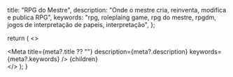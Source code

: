 
  title: "RPG do Mestre",
  description: "Onde o mestre cria, reinventa, modifica e publica RPG",
  keywords:
    "rpg, roleplaing game, rpg do mestre, rpgdm, jogos de interpretação de papeis, interpretação",
};

  return (
    <>
      <Main>
        <Meta
          title={meta?.title ?? ""}
          description={meta?.description}
          keywords={meta?.keywords}
        />
        {children}
      </Main>
    </>
  );
}

<div className="bg-white">
  <HomeHero />
  <div className="container mx-auto p-4">
    <div className="lg:flex">
      <Section
        name="Weekly"
        subtitle="O melhor no mundo do RPG"
        description="Fique por dentro do mais interessante e do que de melhor aconteceu
        no mundo do RPG nessa curadoria semanal de artigos, notícias, novos
        produtos e financiamentos coletivos."
        href="/weekly"
        color="blue"
      />
      <Section
        name="Artigos"
        subtitle="Ideias e dicas sobre RPG"
        description="Volta e meia, trago alguns textos próprios com ideias e dicas para serem aplicadas em sessões de RPG. Ganchos de aventuras, novos personagens, itens mágicos, mapas e mais!"
        href="/artigos"
        color="pink"
      />
      <Section
        name="Alter Ego"
        subtitle="O RPG criado aqui, no RPGdM"
        description="Algumas ideias precisam ser mais trabalhadas que outras. O Alter Ego é uma ideia que engloba um sistema, alguns cenários e romances com muita ficção científica."
        href="/alter-ego"
        color="yellow"
      />
    </div>
  </div>
</div>
